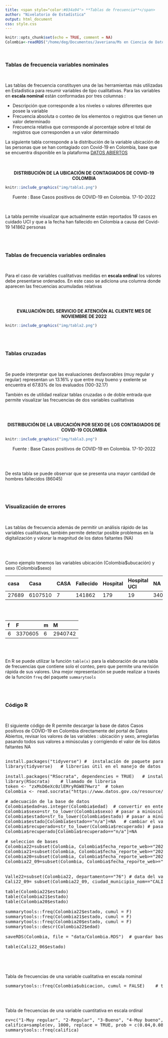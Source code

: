 ```yaml
---
title: <span style="color:#034a94"> **Tablas de frecuencia**</span>
author: "Nivelatorio de Estadística"
output: html_document
css: style.css
---
```


```r
knitr::opts_chunk$set(echo = TRUE, comment = NA)
Colombia<-readRDS("/home/deg/Documentos/Javeriana/Ms en Ciencia de Datos/repository/dataset/Colombia.RDS")
```

</br>


### **Tablas de frecuencia variables nominales**

</br>

Las tablas de frecuencia constituyen una de las herramientas más utilizadas en Estadística para resumir variables de tipo cualitativas.  Para las variables en **escala nominal** están conformadas por tres columnas : 

+ Descripción que corresponde a los niveles o valores diferentes que posee la variable
+ Frecuencia absoluta o conteo de los elementos o registros que tienen un valor determinado
+ Frecuencia relativa que corresponde al porcentaje sobre el total de registros que corresponden a un valor determinado

La siguiente tabla corresponde a la distribución de la variable ubicación de las personas que se han contagiado con Covid-19 en Colombia, base que se encuentra disponible en la plataforma [DATOS ABIERTOS](https://www.datos.gov.co/browse?q=covid%20&sortBy=relevance)

</br></br>
<center>**DISTRIBUCIÓN DE LA UBICACIÓN DE CONTAGIADOS DE COVID-19 COLOMBIA**</center>
```r
knitr::include_graphics("img/tabla1.png")
```
<center>Fuente : Base Casos positivos de COVID-19 en Colombia. 17-10-2022</center>

</br>

La tabla permite visualizar que actualmente están reportados 19 casos en cuidado UCI y que a la fecha han fallecido en Colombia a causa del Covid-19 141862 personas


</br></br>

### **Tablas de frecuencia variables ordinales**

</br>

Para el caso de variables cualitativas medidas en **escala ordinal** los valores debe presentarse ordenados. En este caso se adiciona una columna donde aparecen las frecuencias acumuladas relativas

</br></br>

<center>**EVALUACIÓN DEL SERVICIO DE ATENCIÓN AL CLIENTE MES DE NOVIEMBRE DE 2022**</center>
```r
knitr::include_graphics("img/tabla2.png")
```

</br></br>

### **Tablas cruzadas**

</br>

Se puede interpretar que las evaluaciones desfavorables (muy regular y regular) representan un 13.16%  y que entre muy bueno y exelente se encuentra el 67.83% de los evaluados (100-32.17)


También es de utilidad realizar tablas cruzadas o de doble entrada que permite visualizar las frecuencias de dos variables cualitativas 

</br></br>

<center>**DISTRIBUCIÓN DE LA UBUCACIÓN POR SEXO DE LOS CONTAGIADOS DE COVID-19 COLOMBIA**</center>
```r
knitr::include_graphics("img/tabla3.png")
```
<center>Fuente : Base Casos positivos de COVID-19 en Colombia. 17-10-2022</center>

</br></br>

De esta tabla se puede observar que se presenta una mayor cantidad de hombres fallecidos  (86045)

</br></br>

### **Visualización de errores**

</br>

Las tablas de frecuencia además de permitir un análisis rápido de las variables cualitativas, también permite detectar posible problemas en la digitalización y valorar la magnitud de los datos faltantes (NA) 

</br></br>

Como ejemplo tenemos las variables ubicación (Colombia\$ubucación) y sexo (Colombia\$sexo)  

| casa    | Casa       |CASA    |Fallecido     |Hospital        | Hospital UCI  | NA      |
|:--------|:-----------|:-------|:-------------|:---------------|:--------------|:--------|
| 27689   | 6107510    |7       |141862        |   179          | 19            | 34093   |


</br></br>

|   f  | F         | m      | M        |
|:-----|:----------|:-------|:---------|
|   6  |3370605    |6       | 2940742  |



</br></br>

En R se puede utilizar la función `table(x)` para la elaboración de una tabla de frecuencias que contiene solo el conteo, pero que permite una revisión rápida de sus valores. Una mejor representación se puede realizar a través de la función `freq` del  paquete `summarytools`

</br></br>

### **Código R**


</br>

El siguiente código de R permite descargar la base de datos Casos positivos de COVID-19 en Colombia directamente del portal de Datos Abiertos, revisar los valores de las variables : ubicación y sexo, arreglarlas pasando todos sus valores a minúsculas y corrigiendo el valor de los datos faltantes NA


<pre>

install.packages("tidyverse") #  instalación de paquete para manejo de datos
library(tidyverse)   # librerías útil en el manejo de datos

install.packages("RSocrata", dependencies = TRUE)   # instalación de paquete RSocrata
library(RSocrata)    # llamado de libreria
token <- "zxMsD6eXc0zlEMryRGW87Hwrz"  # token
Colombia <- read.socrata("https://www.datos.gov.co/resource/gt2j-8ykr.json", app_token = token) # lectura de manera remota 

# adecuación de la base de datos
Colombia$edad=as.integer(Colombia$edad)  # convertir en entero la variable edad
Colombia$sexo=str_to_lower(Colombia$sexo) # pasar a minúsculas todos valores de la variable sexo
Colombia$estado=str_to_lower(Colombia$estado) # pasar a minúsculas todos lo valores de la variable estado
Colombia$estado[Colombia$estado=="n/a"]=NA   # cambiar el valor  n/a por NA - valores faltantes
Colombia$recuperado=str_to_lower(Colombia$recuperado) # pasar a minúsculas todos los valores de la variable recuperado
Colombia$recuperado[Colombia$recuperado=="n/a"]=NA 

# seleccion de bases
Colombia22=subset(Colombia, Colombia$fecha_reporte_web>="2022-01-01") # data del 2022
Colombia21=subset(Colombia, Colombia$fecha_reporte_web>="2021-01-01" & Colombia$fecha_reporte_web<"2022-01-01") # data de 2021
Colombia20=subset(Colombia, Colombia$fecha_reporte_web>="2020-01-01" & Colombia$fecha_reporte_web<"2021-01-01") # data de 2020
Colombia22_09=subset(Colombia, Colombia$fecha_reporte_web>="2022-09-01") # data de 2022 sep


Valle22=subset(Colombia22, departamento=="76") # data del valle del cauca de 2022
Cali22_09= subset(Colombia22_09, ciudad_municipio_nom=="CALI") # data de cali de 2022

table(Colombia22$estado)
table(Colombia21$estado)
table(Colombia20$estado)

summarytools::freq(Colombia22$estado, cumul = F)
summarytools::freq(Colombia21$estado, cumul = F)
summarytools::freq(Colombia20$estado, cumul = F)
summarytools::descr(Colombia22$edad)

saveRDS(Colombia, file = "data/Colombia.RDS")  # guardar base con modificaciones

table(Cali22_06$estado)

</pre>

</br></br>

Tabla de frecuencias de una variable cualitativa en escala nominal

<pre>
summarytools::freq(Colombia$ubicacion, cumul = FALSE)    # tabla
</pre>

</br></br>

Tabla de frecuencias de una variable cuantitativa en escala ordinal

<pre>
ev=c("1-Muy regular", "2-Regular", "3-Bueno", "4-Muy bueno","5-Excelente")     # etiquetas 
califica=sample(ev, 1000, replace = TRUE, prob = c(0.04,0.08,0.12,0.43,0.32))  # datos simulados
summarytools::freq(califica)                                                   # tabla   
</pre>









